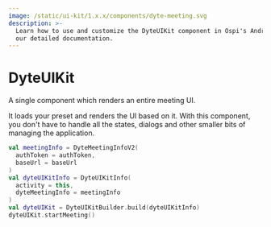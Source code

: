 ```yaml
---
image: /static/ui-kit/1.x.x/components/dyte-meeting.svg
description: >-
  Learn how to use and customize the DyteUIKit component in Ospi's Android with
  our detailed documentation.
---
```


# DyteUIKit

A single component which renders an entire meeting UI.

It loads your preset and renders the UI based on it. With this component, you
don't have to handle all the states, dialogs and other smaller bits of managing
the application.

```kotlin
val meetingInfo = DyteMeetingInfoV2(
  authToken = authToken,
  baseUrl = baseUrl
)
val dyteUIKitInfo = DyteUIKitInfo(
  activity = this,
  dyteMeetingInfo = meetingInfo
)
val dyteUIKit = DyteUIKitBuilder.build(dyteUIKitInfo)
dyteUIKit.startMeeting()
```

<head>
  <title>Android DyteUIKit</title>
</head>

